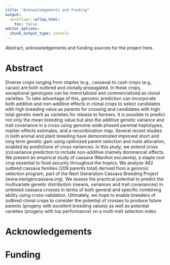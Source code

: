 ```yaml
---
title: "Acknowledgements and Funding"
output:
  workflowr::wflow_html:
    toc: false
editor_options:
  chunk_output_type: console
---
```


Abstract, acknowledgements and funding sources for the project here.

# Abstract

Diverse crops ranging from staples (e.g., cassava) to cash crops (e.g., cacao) are both outbred and clonally propagated. In these crops, exceptional genotypes can be immortalized and commercialized as clonal varieties. To take advantage of this, genomic prediction can incorporate both additive and non-additive effects in clonal crops to select candidates with high breeding value as parents for crossing and candidates with high total genetic merit as varieties for release to farmers. It is possible to predict not only the mean breeding value but also the additive genetic variance and trait covariance in a cross using genome-wide phased parental haplotypes, marker effects estimates, and a recombination map. Several recent studies in both animal and plant breeding have demonstrated improved short and long term genetic gain using optimized parent selection and mate allocation, enabled by predictions of cross variances. In this study, we extend cross (co)variance prediction to include non-additive (namely dominance) effects. We present an empirical study of cassava (Manihot esculenta), a staple root crop essential to food security throughout the tropics. We analyze 462 outbred cassava families (209 parents total) derived from a genomic selection program, part of the Next Generation Cassava Breeding Project (www.nextgencassava.org). We assess the practical potential to predict the multivariate genetic distribution (means, variances and trait covariances) in untested cassava crosses in terms of both general and specific combining ability using cross-validation. Ultimately, we hope to enable breeders of outbred clonal crops to consider the potential of crosses to produce future parents (progeny with excellent breeding values) as well as potential varieties (progeny with top performance) on a multi-trait selection index. 

# Acknowledgements

# Funding

